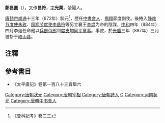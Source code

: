 '''鄭昌圖'''（{{bd|生年不詳||887年|catIdx=Z鄭}}），又作'''昌符'''，[[表字|字]]'''光業'''，滎陽人。

[[唐懿宗|唐懿宗]][[咸通|咸通]]十三年（872年）狀元<ref>《登科記考》卷二三</ref>，歷任[[中書舍人|中書舍人]]、[[鳳翔|鳳翔]]節度副使。後捲入[[静难节度使|静难节度使]][[朱玫_(唐朝)|朱玫]]、[[凤翔节度使|凤翔节度使]][[李昌符_(唐朝军人)|李昌符]]等另立襄王[[李煴|李煴]]为帝的陰謀，[[中和_(唐僖宗)|中和]]四年（884年）四月李熅任命他以[[兵部|兵部]][[侍郎|侍郎]]判[[度支|度支]]加[[同平章事|同平章事]]。事败，於[[光启|光启]]三年（887年）三月被斩于[[岐山县|岐山县]]。

==注釋==
<references/>

==參考書目==
* 《太平廣記》卷第一百八十三貢舉六

{{河南状元}}
{{DEFAULTSORT:Z}}
[[Category:唐朝狀元|Category:唐朝狀元]]
[[Category:唐朝宰相|Category:唐朝宰相]]
[[Category:唐朝詩人|Category:唐朝詩人]]
[[Category:荥阳郑氏|C]]
[[Category:河南状元|Category:河南状元]]
[[Category:唐朝中书舍人|Category:唐朝中书舍人]]